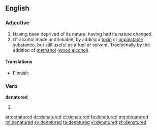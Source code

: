 ==English==

===Adjective===
{{en-adj|-}}

# Having been deprived of its nature, having had its nature changed.
# Of alcohol made undrinkable, by adding a [[toxin]] or [[unpalatable]] substance, but still useful as a fuel or solvent.  Traditionally by the addition of [[methanol]] ([[wood alcohol]]).
{{wikipedia|denatured alcohol}}

====Translations====
{{trans-top|having been deprived of its nature}}
{{trans-mid}}
{{trans-bottom}}

{{trans-top|made undrinkable}}
* Finnish: {{t|fi|denaturoitu}}
{{trans-mid}}
{{trans-bottom}}

===Verb===
'''denatured'''

# {{en-past of|denature}}

[[ar:denatured]]
[[de:denatured]]
[[et:denatured]]
[[fa:denatured]]
[[mg:denatured]]
[[ml:denatured]]
[[sv:denatured]]
[[ta:denatured]]
[[vi:denatured]]
[[zh:denatured]]